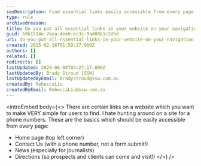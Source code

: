 ```yaml
---
seoDescription: Find essential links easily accessible from every page on your website, including home, contact us, news, and directions.
type: rule
archivedreason:
title: Do you put all essential links in your website on your navigation bar?
guid: 68b1514e-7eea-4ee6-bc3c-9ad08b1c2d5d
uri: do-you-put-all-essential-links-in-your-website-on-your-navigation-bar
created: 2015-02-16T01:59:27.000Z
authors: []
related: []
redirects: []
lastUpdated: 2024-06-08T03:27:17.000Z
lastUpdatedBy: Brady Stroud [SSW]
lastUpdatedByEmail: bradystroud@ssw.com.au
createdBy: RebeccaLiu
createdByEmail: RebeccaLiu@ssw.com.au
---
```


<introEmbed
  body={<>
There are certain links on a website which you want to make VERY simple for users to find. I hate hunting around on a site for a phone numbers. These are the basics which should be easily accessible from every page:

- Home page (top left corner)
- Contact Us (with a phone number, not a form.submit!)
- News (especially for journalists)
- Directions (so prospects and clients can come and
  visit!)
  </>}
/>
